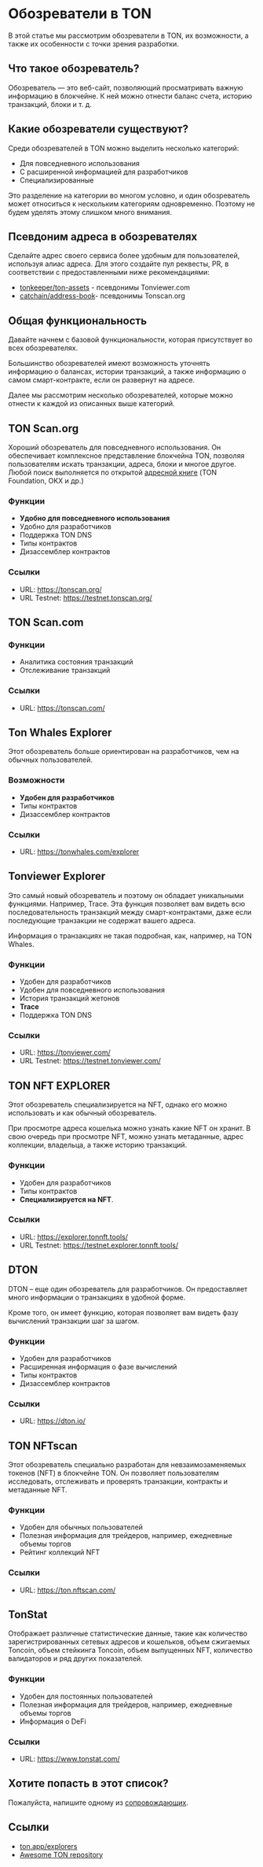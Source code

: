 
# Обозреватели в TON

В этой статье мы рассмотрим обозреватели в TON, их возможности, а также их особенности с точки зрения разработки.

## Что такое обозреватель?

Обозреватель — это веб-сайт, позволяющий просматривать важную информацию в блокчейне. К ней можно отнести баланс счета, историю транзакций, блоки и т. д.

<Player url="https://www.youtube.com/watch?v=i5en19kzX6M" />

## Какие обозреватели существуют?

Среди обозревателей в TON можно выделить несколько категорий:

- Для повседневного использования
- С расширенной информацией для разработчиков
- Специализированные

Это разделение на категории во многом условно, и один обозреватель может относиться к нескольким категориям одновременно. Поэтому не будем уделять этому слишком много внимания.

## Псевдоним адреса в обозревателях

Сделайте адрес своего сервиса более удобным для пользователей, используя алиас адреса. Для этого создайте пул реквесты, PR, в соответствии с предоставленными ниже рекомендациями:

- [tonkeeper/ton-assets](https://github.com/tonkeeper/ton-assets) - псевдонимы Tonviewer.com
- [catchain/address-book](https://github.com/catchain/address-book)- псевдонимы Tonscan.org

## Общая функциональность

Давайте начнем с базовой функциональности, которая присутствует во всех обозревателях.

Большинство обозревателей имеют возможность уточнять информацию о балансах, истории транзакций, а также информацию о самом смарт-контракте, если он развернут на адресе.

Далее мы рассмотрим несколько обозревателей, которые можно отнести к каждой из описанных выше категорий.

## TON Scan.org

Хороший обозреватель для повседневного использования. Он обеспечивает комплексное представление блокчейна TON, позволяя пользователям искать транзакции, адреса, блоки и многое другое. Любой поиск выполняется по открытой [адресной книге](https://github.com/catchain/tonscan/blob/master/src/addrbook.json) (TON Foundation, OKX и др.)

### Функции

- **Удобно для повседневного использования**
- Удобно для разработчиков
- Поддержка TON DNS
- Типы контрактов
- Дизассемблер контрактов

### Ссылки

- URL: https://tonscan.org/
- URL Testnet: https://testnet.tonscan.org/

## TON Scan.com

### Функции

- Аналитика состояния транзакций
- Отслеживание транзакций

### Ссылки

- URL: https://tonscan.com/

## Ton Whales Explorer

Этот обозреватель больше ориентирован на разработчиков, чем на обычных пользователей.

### Возможности

- **Удобен для разработчиков**
- Типы контрактов
- Дизассемблер контрактов

### Ссылки

- URL: https://tonwhales.com/explorer

## Tonviewer Explorer

Это самый новый обозреватель и поэтому он обладает уникальными функциями. Например, Trace. Эта функция позволяет вам видеть всю последовательность транзакций между смарт-контрактами, даже если последующие транзакции не содержат вашего адреса.

Информация о транзакциях не такая подробная, как, например, на TON Whales.

### Функции

- Удобен для разработчиков
- Удобен для повседневного использования
- История транзакций жетонов
- **Trace**
- Поддержка TON DNS

### Ссылки

- URL: https://tonviewer.com/
- URL Testnet: https://testnet.tonviewer.com/

## TON NFT EXPLORER

Этот обозреватель специализируется на NFT, однако его можно использовать и как обычный обозреватель.

При просмотре адреса кошелька можно узнать какие NFT он хранит. В свою очередь при просмотре NFT, можно узнать метаданные, адрес коллекции, владельца, а также историю транзакций.

### Функции

- Удобен для разработчиков
- Типы контрактов
- **Специализируется на NFT**.

### Ссылки

- URL: https://explorer.tonnft.tools/
- URL Testnet: https://testnet.explorer.tonnft.tools/

## DTON

DTON – еще один обозреватель для разработчиков. Он предоставляет много информации о транзакциях в удобной форме.

Кроме того, он имеет функцию, которая позволяет вам видеть фазу вычислений транзакции шаг за шагом.

### Функции

- Удобен для разработчиков
- Расширенная информация о фазе вычислений
- Типы контрактов
- Дизассемблер контрактов

### Ссылки

- URL: https://dton.io/

## TON NFTscan

Этот обозреватель специально разработан для невзаимозаменяемых токенов (NFT) в блокчейне TON. Он позволяет пользователям исследовать, отслеживать и проверять транзакции, контракты и метаданные NFT.

### Функции

- Удобен для обычных пользователей
- Полезная информация для трейдеров, например, ежедневные объемы торгов
- Рейтинг коллекций NFT

### Ссылки

- URL: https://ton.nftscan.com/

## TonStat

Отображает различные статистические данные, такие как количество зарегистрированных сетевых адресов и кошельков, объем сжигаемых Toncoin, объем стейкинга Toncoin, объем выпущенных NFT, количество валидаторов и ряд других показателей.

### Функции

- Удобен для постоянных пользователей
- Полезная информация для трейдеров, например, ежедневные объемы торгов
- Информация о DeFi

### Ссылки

- URL: https://www.tonstat.com/

## Хотите попасть в этот список?

Пожалуйста, напишите одному из [сопровождающих](/v3/contribute/maintainers).

## Ссылки

- [ton.app/explorers](https://ton.app/explorers)
- [Awesome TON repository](https://github.com/ton-community/awesome-ton)
